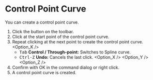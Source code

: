 
# Control Point Curve

<Reference shortcut="" command="Control Point Curve" button="Toolbar" />

You can create a control point curve.

1. Click the button <ButtonIcon type="button-control-point-curve" /> on the toolbar.
2. Click at the start point of the control point curve.
3. Repeat clicking at the next point to create the control point curve.
   <Option_K />
   - <kbd>Tab</kbd> **Control / Through-point:** Switches to Spline curve.
   - <kbd>Ctrl-Z</kbd> **Undo:** Cancels the last click.
   <Option_X />
   <Option_Y />
   <Option_Z />
4. Confirm with OK in the command dialog or right click.
5. A control point curve is created.